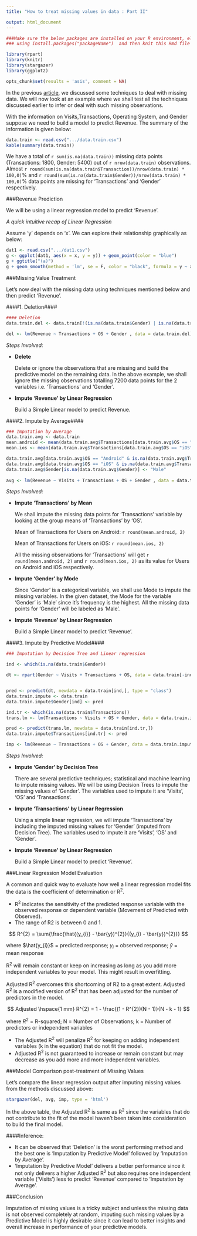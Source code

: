 ```yaml
---
title: "How to treat missing values in data : Part II"

output: html_document
---
```


```r
###Make sure the below packages are installed on your R environment, else first install them 
### using install.packages("packageName")  and then knit this Rmd file

library(rpart)
library(knitr)
library(stargazer)
library(ggplot2)

opts_chunk$set(results = 'asis', comment = NA)
```


In the previous [article](https://blog.clevertap.com/how-to-treat-missing-values-in-your-data-part-i/?utm_source=ref_github), we discussed some techniques to deal with missing data. We will now look at an example where we shall test all the techniques discussed earlier to infer or deal with such missing observations.

With the information on Visits,Transactions, Operating System, and Gender suppose we need to build a model to predict Revenue. The summary of the information is given below:

```r
data.train <- read.csv(".../data.train.csv")
kable(summary(data.train))
```

We have a total of `r sum(is.na(data.train))` missing data points (Transactions: 1800, Gender: 5400) out of `r nrow(data.train)` observations. Almost `r round(sum(is.na(data.train$Transaction))/nrow(data.train) * 100,0)`% and `r round(sum(is.na(data.train$Gender))/nrow(data.train) * 100,0)`% data points are missing for 'Transactions' and 'Gender' respectively.

###Revenue Prediction

We will be using a linear regression model to predict 'Revenue'.

*A quick intuitive recap of Linear Regression*

Assume 'y' depends on 'x'. We can explore their relationship graphically as below:

```r
dat1 <- read.csv(".../dat1.csv")
g <- ggplot(dat1, aes(x = x, y = y)) + geom_point(color = "blue")
g + ggtitle("(a)")
g + geom_smooth(method = 'lm', se = F, color = "black", formula = y ~ x) + ggtitle("(b)")

```

###Missing Value Treatment

Let's now deal with the missing data using techniques mentioned below and then predict 'Revenue'.

####1. Deletion####

```r

#### Deletion
data.train.del <- data.train[!(is.na(data.train$Gender) | is.na(data.train$Transactions)),]

del <- lm(Revenue ~ Transactions + OS + Gender , data = data.train.del)
```

_Steps Involved:_

+ **Delete**

    Delete or ignore the observations that are missing and build the predictive model on the remaining data. In the above example, we shall ignore the missing observations totalling 7200 data points for the 2 variables i.e. 'Transactions' and 'Gender'.

+ **Impute 'Revenue' by Linear Regression**

    Build a Simple Linear model to predict Revenue.

####2. Impute by Average####

```r
### Imputation by Average
data.train.avg <- data.train
mean.android <- mean(data.train.avg$Transactions[data.train.avg$OS == "Android"], na.rm = T)
mean.ios <- mean(data.train.avg$Transactions[data.train.avg$OS == "iOS"], na.rm = T)

data.train.avg[data.train.avg$OS == "Android" & is.na(data.train.avg$Transactions),]$Transactions <- mean.android
data.train.avg[data.train.avg$OS == "iOS" & is.na(data.train.avg$Transactions),]$Transactions <- mean.ios
data.train.avg$Gender[is.na(data.train.avg$Gender)] <- "Male"
 
avg <- lm(Revenue ~ Visits + Transactions + OS + Gender , data = data.train.avg)

```

_Steps Involved:_

+ **Impute 'Transactions' by Mean**

    We shall  impute the missing data points for 'Transactions' variable by looking at the group means of 'Transactions'  by 'OS'.

    Mean of Transactions for Users on Android: `r round(mean.android, 2)`

    Mean of Transactions for Users on iOS: `r round(mean.ios, 2)`

    All the missing observations for 'Transactions' will get `r round(mean.android, 2)` and `r round(mean.ios, 2)` as its value for Users on Android and iOS respectively.

+ **Impute 'Gender' by Mode**

    Since 'Gender' is a categorical variable, we shall use Mode to impute the missing variables. In the given dataset, the Mode for the variable 'Gender' is 'Male' since it's frequency is the highest. All the missing data points for 'Gender' will be labeled as 'Male'.

+ **Impute 'Revenue' by Linear Regression**

    Build a Simple Linear model to predict 'Revenue'.

####3. Impute by Predictive Model####

```r
### Imputation by Decision Tree and Linear regression

ind <- which(is.na(data.train$Gender))

dt <- rpart(Gender ~ Visits + Transactions + OS, data = data.train[-ind,], control = rpart.control(minsplit=2, cp=0.000001))


pred <- predict(dt, newdata = data.train[ind,], type = "class")
data.train.impute <- data.train
data.train.impute$Gender[ind] <- pred

ind.tr <- which(is.na(data.train$Transactions))
trans.lm <- lm(Transactions ~ Visits + OS + Gender, data = data.train.impute[-ind.tr,])

pred <- predict(trans.lm, newdata = data.train[ind.tr,])
data.train.impute$Transactions[ind.tr] <- pred

imp <- lm(Revenue ~ Transactions + OS + Gender, data = data.train.impute)

```

_Steps Involved:_

+ **Impute 'Gender' by Decision Tree**

    There are several predictive techniques; statistical and machine learning to impute missing values. We will be using Decision Trees to impute the missing values of 'Gender'. The variables used to impute it are 'Visits', 'OS' and 'Transactions'.

+ **Impute 'Transactions' by Linear Regression**

    Using a simple linear regression, we will impute 'Transactions' by including the imputed missing values for 'Gender' (imputed from Decision Tree). The variables used to impute it are 'Visits', 'OS' and 'Gender'.

+ **Impute 'Revenue' by Linear Regression**

    Build a Simple Linear model to predict 'Revenue'.

 
###Linear Regression Model Evaluation
 
A common and quick way to evaluate how well a linear regression model fits the data is the coefficient of determination or R^2^.

+ R^2^ indicates the sensitivity of the predicted response variable with the observed response or dependent variable (Movement of Predicted with Observed).
+ The range of R2 is between 0 and 1.

$$ R^{2} = \sum{\frac{\hat{(y_{i}} - \bar{y})^{2}}{(y_{i} - \bar{y})^{2}}} $$

where $\hat{y_{i}}$ = predicted response; $y_{i}$ = observed response; $\bar{y}$ = mean response 

R^2^ will remain constant or keep on increasing as long as you add more independent variables to your model. This might result in overfitting.

Adjusted R^2^ overcomes this shortcoming of R2 to a great extent. Adjusted R^2^ is a modified version of R^2^ that has been adjusted for the number of predictors in the model.

$$ Adjusted \hspace{1 mm} R^{2} = 1 - \frac{(1 - R^{2})(N - 1)}{N - k - 1} $$

where $R^{2}$ = R-squared; N = Number of Observations;  k = Number of predictors or independent variables

+ The Adjusted R^2^ will penalize R^2^ for keeping on adding independent variables (k in the equation) that do not fit the model.
+ Adjusted R^2^ is not guaranteed to increase or remain constant but may decrease as you add more and more independent variables.

###Model Comparison post-treatment of Missing Values

Let's compare the linear regression output after imputing missing values from the methods discussed above:

```r
stargazer(del, avg, imp, type = 'html')
```

In the above table, the Adjusted R^2^ is same as R^2^ since the variables that do not contribute to the fit of the model haven't been taken into consideration to build the final model.

####Inference:

+ It can be observed that 'Deletion' is the worst performing method and the best one is 'Imputation by Predictive Model' followed by 'Imputation by Average'.
+ 'Imputation by Predictive Model' delivers a better performance since it not only delivers a higher Adjusted R^2^  but also requires one independent variable ('Visits') less to predict 'Revenue' compared to 'Imputation by Average'.

###Conclusion

Imputation of missing values is a tricky subject and unless the missing data is not observed completely at random, imputing such missing values by a Predictive Model is highly desirable since it can lead to better insights and overall increase in performance of your predictive models.